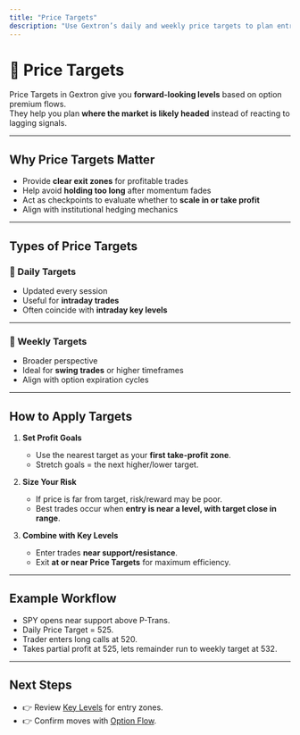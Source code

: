 ```yaml
---
title: "Price Targets"
description: "Use Gextron’s daily and weekly price targets to plan entries, exits, and risk management."
---
```


# 🎯 Price Targets

Price Targets in Gextron give you **forward-looking levels** based on option premium flows.  
They help you plan **where the market is likely headed** instead of reacting to lagging signals.

---

## Why Price Targets Matter

- Provide **clear exit zones** for profitable trades  
- Help avoid **holding too long** after momentum fades  
- Act as checkpoints to evaluate whether to **scale in or take profit**  
- Align with institutional hedging mechanics  

---

## Types of Price Targets

### 📆 Daily Targets
- Updated every session  
- Useful for **intraday trades**  
- Often coincide with **intraday key levels**  

---

### 📆 Weekly Targets
- Broader perspective  
- Ideal for **swing trades** or higher timeframes  
- Align with option expiration cycles  

---

## How to Apply Targets

1. **Set Profit Goals**  
   - Use the nearest target as your **first take-profit zone**.  
   - Stretch goals = the next higher/lower target.  

2. **Size Your Risk**  
   - If price is far from target, risk/reward may be poor.  
   - Best trades occur when **entry is near a level, with target close in range**.  

3. **Combine with Key Levels**  
   - Enter trades **near support/resistance**.  
   - Exit **at or near Price Targets** for maximum efficiency.  

---

## Example Workflow

- SPY opens near support above P-Trans.  
- Daily Price Target = 525.  
- Trader enters long calls at 520.  
- Takes partial profit at 525, lets remainder run to weekly target at 532.  

---

## Next Steps

- 👉 Review [Key Levels](/features/key-levels) for entry zones.  
- 👉 Confirm moves with [Option Flow](/features/option-flow).  

